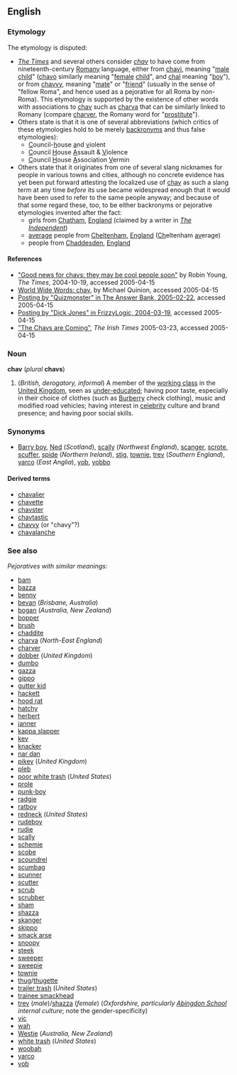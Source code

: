 {{wikipedia}}
==English==
===Etymology===
The etymology is disputed:
* ''[[w:The Times|The Times]]'' and several others consider ''[[chav]]'' to have come from nineteenth-century [[Romany]] language, either from [[chavi]], meaning "[[male]] [[child]]" ([[chavo]] similarly meaning "[[female]] [[child]]", and [[chal]] meaning "[[boy]]"), or from [[chavvy]], meaning "[[mate]]" or "[[friend]]" (usually in the sense of "fellow Roma", and hence used as a pejorative for all Roma by non-Roma).  This etymology is supported by the existence of other words with associations to [[chav]] such as [[charva]] that can be similarly linked to Romany (compare [[charver]], the Romany word for "[[prostitute]]").
* Others state is that it is one of several abbreviations (which critics of these etymologies hold to be merely [[backronym]]s and thus false etymologies):
** <u>C</u>ouncil-<u>h</u>ouse <u>a</u>nd <u>v</u>iolent
** <u>C</u>ouncil <u>H</u>ouse <u>A</u>ssault & <u>V</u>iolence
** <u>C</u>ouncil <u>H</u>ouse <u>A</u>ssociation <u>V</u>ermin
* Others state that it originates from one of several slang nicknames for people in various towns and cities, although no concrete evidence has yet been put forward attesting the localized use of [[chav]] as such a slang term at any time ''before'' its use became widespread enough that it would have been used to refer to the same people anyway; and because of that some regard these, too, to be either backronyms or pejorative etymologies invented after the fact:
** girls from [[w:Chatham|Chatham]], [[England]] (claimed by a writer in ''[[w:The Independent|The Independent]]'')
** [[average]] people from [[w:Cheltenham|Cheltenham]], [[England]] (<u>Ch</u>eltenham <u>av</u>erage)
** people from [[w:Chaddesden|Chaddesden]], [[England]]

====References====
* [http://www.timesonline.co.uk/printFriendly/0,,1-2-1316759,00.html "Good news for chavs: they may be cool people soon"] by Robin Young, ''The Times'', 2004-10-19, accessed 2005-04-15
* [http://www.worldwidewords.org/topicalwords/tw-cha2.htm World Wide Words: chav], by Michael Quinion, accessed 2005-04-15
* [http://www.theanswerbank.co.uk/People_and_Places/Question94885.html Posting by "Quizmonster" in The Answer Bank, 2005-02-22], accessed 2005-04-15
* [http://www.frizzylogic.org/archives/000470.html Posting by "Dick Jones" in FrizzyLogic, 2004-03-19], accessed 2005-04-15
* [http://www.ireland.com/newspaper/motoring/2005/0323/3158965614MOT23EMISSIONS.html "The Chavs are Coming"], ''The Irish Times'' 2005-03-23, accessed 2005-04-15

===Noun===
'''chav''' (''plural'' '''chavs''')

#(''British, derogatory, informal'') A member of the [[working class]] in the [[United Kingdom]], seen as [[under-educated]]; having poor taste, especially in their choice of clothes (such as [[Burberry]] check clothing), music and modified road vehicles; having interest in [[celebrity]] culture and brand presence; and having poor social skills.

===Synonyms===
*[[Barry boy]], [[Ned]] (''Scotland''), [[scally]] (''Northwest England''), [[scanger]], [[scrote]], [[scuffer]], [[spide]] (''Northern Ireland''), [[stig]], [[townie]], [[trev]] (''Southern England''), [[yarco]] (''East Anglia''), [[yob]], [[yobbo]]

====Derived terms====
*[[chavalier]]
*[[chavette]]
*[[chavster]]
*[[chavtastic]]
*[[chavvy]] (or "chavy"?)
*[[chavalanche]]

===See also===
''Pejoratives with similar meanings:''
*[[bam]]
*[[bazza]]
*[[benny]]
*[[bevan]] (''Brisbane, Australia'')
*[[bogan]] (''Australia, New Zealand'')
*[[bopper]]
*[[brush]]
*[[chaddite]]
*[[charva]] (''North-East England'')
*[[charver]]
*[[dobber]] (''United Kingdom'')
*[[dumbo]]
*[[gazza]]
*[[gippo]]
*[[gutter kid]]
*[[hackett]]
*[[hood rat]]
*[[hatchy]]
*[[herbert]]
*[[janner]]
*[[kappa slapper]]
*[[kev]]
*[[knacker]]
*[[nar dan]]
*[[pikey]] (''United Kingdom'')
*[[pleb]]
*[[poor white trash]] (''United States'')
*[[prole]]
*[[punk-boy]]
*[[radgie]]
*[[ratboy]]
*[[redneck]] (''United States'')
*[[rudeboy]]
*[[rudie]]
*[[scally]]
*[[schemie]]
*[[scobe]]
*[[scoundrel]]
*[[scumbag]]
*[[scunner]]
*[[scutter]]
*[[scrub]]
*[[scrubber]]
*[[sham]]
*[[shazza]]
*[[skanger]]
*[[skippo]]
*[[smack arse]]
*[[snoopy]]
*[[steek]]
*[[sweeper]]
*[[sweepie]]
*[[townie]]
*[[thug]]/[[thugette]]
*[[trailer trash]] (''United States'')
*[[trainee smackhead]]
*[[trev]] (''male'')/[[shazza]] (''female'') (''Oxfordshire, particularly [[Wikipedia:Abingdon School|Abingdon School]] internal culture''; note the gender-specificity)
*[[vic]]
*[[wah]]
*[[Westie]] (''Australia, New Zealand'')
*[[white trash]] (''United States'')
*[[woobah]]
*[[yarco]]
*[[yob]]